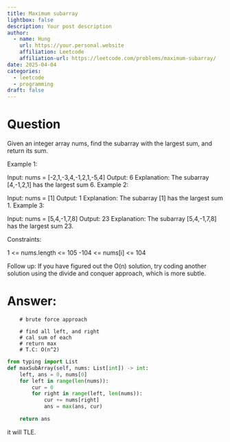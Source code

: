 ---
title: Maximum subarray
lightbox: false
description: Your post description
author:
  - name: Hung
    url: https://your.personal.website
    affiliation: Leetcode
    affiliation-url: https://leetcode.com/problems/maximum-subarray/
date: 2025-04-04
categories:
  - leetcode
  - programming
draft: false
---

# Question
Given an integer array nums, find the subarray with the largest sum, and return its sum.

 

Example 1:

Input: nums = [-2,1,-3,4,-1,2,1,-5,4]
Output: 6
Explanation: The subarray [4,-1,2,1] has the largest sum 6.
Example 2:

Input: nums = [1]
Output: 1
Explanation: The subarray [1] has the largest sum 1.
Example 3:

Input: nums = [5,4,-1,7,8]
Output: 23
Explanation: The subarray [5,4,-1,7,8] has the largest sum 23.
 

Constraints:

1 <= nums.length <= 105
-104 <= nums[i] <= 104
 

Follow up: If you have figured out the O(n) solution, try coding another solution using the divide and conquer approach, which is more subtle.

# Answer:

        # brute force approach

        # find all left, and right 
        # cal sum of each
        # return max
        # T.C: O(n^2)

``` {python}
from typing import List
def maxSubArray(self, nums: List[int]) -> int:
    left, ans = 0, nums[0]
    for left in range(len(nums)):
        cur = 0
        for right in range(left, len(nums)):
            cur += nums[right]
            ans = max(ans, cur)

    return ans
```

it will TLE.

